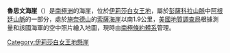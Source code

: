 {{coord|82|34|S|42|54|W|display=title}}

'''魯思文海崖'''（{{lang-en|Ruthven Bluff}}）是[[南極洲|南極洲]]的海崖，位於[[伊莉莎白女王地|伊莉莎白女王地]]，屬於[[彭薩科拉山脈|彭薩科拉山脈]]中[[阿根廷山脈|阿根廷山脈]]的一部分，處於[[施奈德山|施奈德山]]的[[索薩海崖|索薩海崖]]以南1.9公里，[[美國地質調查局|美國地質調查局]]根據測量和該國海軍的空中照片繪入地圖，現時由[[南極條約體系|南極條約體系]]管理。

{{DEFAULTSORT:Ruthven Bluff}}
[[Category:伊莉莎白女王地懸崖|Category:伊莉莎白女王地懸崖]]


{{QueenElizabethLand-geo-stub}}